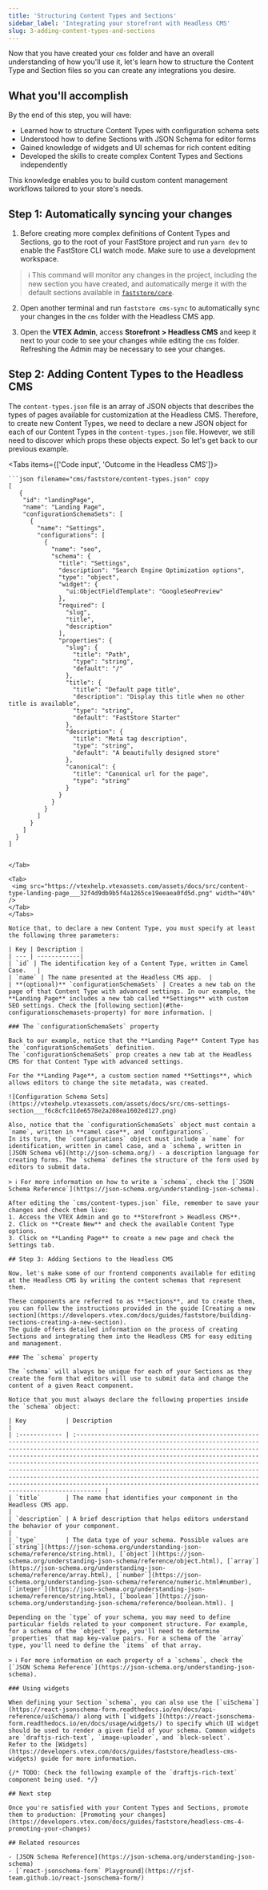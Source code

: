 ```yaml
---
title: 'Structuring Content Types and Sections'
sidebar_label: 'Integrating your storefront with Headless CMS'
slug: 3-adding-content-types-and-sections
---
```


Now that you have created your `cms` folder and have an overall understanding of how you'll use it, let's learn how to structure the Content Type and Section files so you can create any integrations you desire.

## What you'll accomplish

By the end of this step, you will have:

- Learned how to structure Content Types with configuration schema sets
- Understood how to define Sections with JSON Schema for editor forms
- Gained knowledge of widgets and UI schemas for rich content editing
- Developed the skills to create complex Content Types and Sections independently

This knowledge enables you to build custom content management workflows tailored to your store's needs.

## Step 1: Automatically syncing your changes

1. Before creating more complex definitions of Content Types and Sections, go to the root of your FastStore project and run `yarn dev` to enable the FastStore CLI watch mode.  Make sure to use a development workspace.

> ℹ️ This command will monitor any changes in the project, including the new section you have created, and automatically merge it with the default sections available in [`faststore/core`](https://developers.vtex.com/docs/guides/faststore/project-structure-overview).

2. Open another terminal and run `faststore cms-sync` to automatically sync your changes in the `cms` folder with the Headless CMS app.

2. Open the **VTEX Admin**, access **Storefront > Headless CMS** and keep it next to your code to see your changes while editing the `cms` folder. Refreshing the Admin may be necessary to see your changes.

## Step 2: Adding Content Types to the Headless CMS

The `content-types.json` file is an array of JSON objects that describes the types of pages available for customization at the Headless CMS. Therefore, to create new Content Types, we need to declare a new JSON object for each of our Content Types in the `content-types.json` file. However, we still need to discover which props these objects expect. So let's get back to our previous example.

<Tabs items={['Code input', 'Outcome in the Headless CMS']}>
  <Tab>

    ```json filename="cms/faststore/content-types.json" copy
    [
       {
        "id": "landingPage",
        "name": "Landing Page",
        "configurationSchemaSets": [
          {
            "name": "Settings",
            "configurations": [
              {
                "name": "seo",
                "schema": {
                  "title": "Settings",
                  "description": "Search Engine Optimization options",
                  "type": "object",
                  "widget": {
                    "ui:ObjectFieldTemplate": "GoogleSeoPreview"
                  },
                  "required": [
                    "slug",
                    "title",
                    "description"
                  ],
                  "properties": {
                    "slug": {
                      "title": "Path",
                      "type": "string",
                      "default": "/"
                    },
                    "title": {
                      "title": "Default page title",
                      "description": "Display this title when no other title is available",
                      "type": "string",
                      "default": "FastStore Starter"
                    },
                    "description": {
                      "title": "Meta tag description",
                      "type": "string",
                      "default": "A beautifully designed store"
                    },
                    "canonical": {
                      "title": "Canonical url for the page",
                      "type": "string"
                    }
                  }
                }
              }
            ]
          }
        ]
      }
    ]

   ```
   
  </Tab>

  <Tab>
    <img src="https://vtexhelp.vtexassets.com/assets/docs/src/content-type-landing-page___32f4d9db9b5f4a1265ce19eeaea0fd5d.png" width="40%" />
  </Tab>
</Tabs>

Notice that, to declare a new Content Type, you must specify at least the following three parameters:

| Key | Description |
| --- | ------------|
| `id` | The identification key of a Content Type, written in Camel Case.   |
| `name` | The name presented at the Headless CMS app.  |
| **(optional)** `configurationSchemaSets` | Creates a new tab on the page of that Content Type with advanced settings. In our example, the **Landing Page** includes a new tab called **Settings** with custom SEO settings. Check the [following section](#the-configurationschemasets-property) for more information. |

### The `configurationSchemaSets` property

Back to our example, notice that the **Landing Page** Content Type has the `configurationSchemaSets` definition. 
The `configurationSchemaSets` prop creates a new tab at the Headless CMS for that Content Type with advanced settings.

For the **Landing Page**, a custom section named **Settings**, which allows editors to change the site metadata, was created.

![Configuration Schema Sets](https://vtexhelp.vtexassets.com/assets/docs/src/cms-settings-section___f6c8cfc11de6578e2a208ea1602ed127.png) 

Also, notice that the `configurationSchemaSets` object must contain a `name`, written in **camel case**, and `configurations`. 
In its turn, the `configurations` object must include a `name` for identification, written in camel case, and a `schema`, written in [JSON Schema v6](http://json-schema.org/) - a description language for creating forms. The `schema` defines the structure of the form used by editors to submit data.

> ℹ️ For more information on how to write a `schema`, check the [`JSON Schema Reference`](https://json-schema.org/understanding-json-schema).

After editing the `cms/content-types.json` file, remember to save your changes and check them live:
1. Access the VTEX Admin and go to **Storefront > Headless CMS**. 
2. Click on **Create New** and check the available Content Type options. 
3. Click on **Landing Page** to create a new page and check the Settings tab.

## Step 3: Adding Sections to the Headless CMS

Now, let's make some of our frontend components available for editing at the Headless CMS by writing the content schemas that represent them.

These components are referred to as **Sections**, and to create them, 
you can follow the instructions provided in the guide [Creating a new section](https://developers.vtex.com/docs/guides/faststore/building-sections-creating-a-new-section). 
The guide offers detailed information on the process of creating Sections and integrating them into the Headless CMS for easy editing and management.

### The `schema` property

The `schema` will always be unique for each of your Sections as they create the form that editors will use to submit data and change the content of a given React component.

Notice that you must always declare the following properties inside the `schema` object:

| Key           | Description                                                                                                                                                                                                                                                                                                                                                                                                                                                                                                                                                                              |
| :------------ | :--------------------------------------------------------------------------------------------------------------------------------------------------------------------------------------------------------------------------------------------------------------------------------------------------------------------------------------------------------------------------------------------------------------------------------------------------------------------------------------------------------------------------------------------------------------------------------------- |
| `title`       | The name that identifies your component in the Headless CMS app.                                                                                                                                                                                                                                                                                                                                                                                                                                                                                                                     |
| `description` | A brief description that helps editors understand the behavior of your component.                                                                                                                                                                                                                                                                                                                                                                                                                                                                                                        |
| `type`        | The data type of your schema. Possible values are [`string`](https://json-schema.org/understanding-json-schema/reference/string.html), [`object`](https://json-schema.org/understanding-json-schema/reference/object.html), [`array`](https://json-schema.org/understanding-json-schema/reference/array.html), [`number`](https://json-schema.org/understanding-json-schema/reference/numeric.html#number), [`integer`](https://json-schema.org/understanding-json-schema/reference/string.html), [`boolean`](https://json-schema.org/understanding-json-schema/reference/boolean.html). |

Depending on the `type` of your schema, you may need to define particular fields related to your component structure. For example, for a schema of the `object` type, you'll need to determine `properties` that map key-value pairs. For a schema of the `array` type, you'll need to define the `items` of that array.

> ℹ️ For more information on each property of a `schema`, check the [`JSON Schema Reference`](https://json-schema.org/understanding-json-schema).

### Using widgets

When defining your Section `schema`, you can also use the [`uiSchema`](https://react-jsonschema-form.readthedocs.io/en/docs/api-reference/uiSchema/) along with [`widgets`](https://react-jsonschema-form.readthedocs.io/en/docs/usage/widgets/) to specify which UI widget should be used to render a given field of your schema. Common widgets are `draftjs-rich-text`, `image-uploader`, and `block-select`.
Refer to the [Widgets](https://developers.vtex.com/docs/guides/faststore/headless-cms-widgets) guide for more information.

{/* TODO: Check the following example of the `draftjs-rich-text` component being used. */}

## Next step

Once you're satisfied with your Content Types and Sections, promote them to production: [Promoting your changes](https://developers.vtex.com/docs/guides/faststore/headless-cms-4-promoting-your-changes)

## Related resources

- [JSON Schema Reference](https://json-schema.org/understanding-json-schema)
- [`react-jsonschema-form` Playground](https://rjsf-team.github.io/react-jsonschema-form/)
